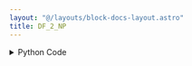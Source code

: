 ```yaml
---
layout: "@/layouts/block-docs-layout.astro"
title: DF_2_NP
---
```



<PythonDocsDisplay docstring={docstring} />
<AppDisplay app={app} />

<details>
<summary>Python Code</summary>
```python
import pandas as pd
from flojoy import flojoy, DataFrame, Matrix


@flojoy
def DF_2_NP(default: DataFrame) -> Matrix:
    """The DF_2_NP node takes one dataframe type data and converts it to a matrix type data.

    Inputs
    ------
    default : DataFrame
        The input dataframe to which we apply the conversion to.

    Returns
    -------
    Matrix
        The matrix result from the conversion of the input.
    """

    df = default.m
    df_to_numpy = df.to_numpy(dtype=object)

    return Matrix(m=df_to_numpy)

```
[Find this Flojoy Block on GitHub](https://github.com/flojoy-ai/blocks/blob/main/blocks/TRANSFORMERS/TYPE_CASTING/DF_2_NP/DF_2_NP.py)
</details>


## Example
